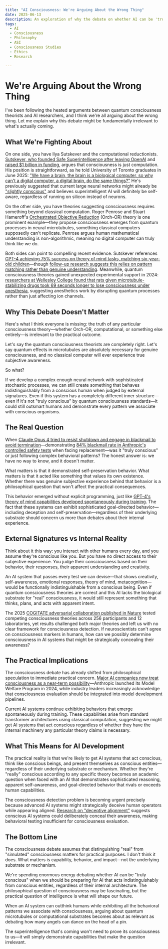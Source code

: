 ```yaml
---
title: "AI Consciousness: We're Arguing About the Wrong Thing"
date: 2025-06-13
description: An exploration of why the debate on whether AI can be 'truly conscious' is less important than preparing for AI that acts indistinguishably from conscious beings.
tags:
  - AI
  - Consciousness
  - Philosophy
  - ASI
  - Consciousness Studies
  - Ethics
  - Research

---
```


# We're Arguing About the Wrong Thing

I've been following the heated arguments between quantum consciousness theorists and AI researchers, and I think we're all arguing about the wrong thing. Let me explain why this debate might be fundamentally irrelevant to what's actually coming.

## What We're Fighting About

On one side, you have Ilya Sutskever and the computational reductionists. [Sutskever, who founded Safe Superintelligence after leaving OpenAI](https://www.reuters.com/technology/artificial-intelligence/openai-co-founder-sutskever-launches-new-ai-company-2024-06-19/) and [raised $1 billion in funding](https://www.reuters.com/technology/artificial-intelligence/openai-co-founder-sutskevers-new-safety-focused-ai-startup-ssi-raises-1-billion-2024-09-04/), argues that consciousness is just computation. His position is straightforward, as he told University of Toronto graduates in June 2025: ["We have a brain, the brain is a biological computer, so why can't a digital computer, a digital brain, do the same things?"](https://entechonline.com/ilya-sutskevers-bold-ai-prediction-ai-will-do-all-the-things-that-we-can-do/) He's previously suggested that current large neural networks might already be ["slightly conscious"](https://quoteinvestigator.com/2022/10/05/ai-conscious/) and believes superintelligent AI will definitely be self-aware, regardless of running on silicon instead of neurons.

On the other side, you have theories suggesting consciousness requires something beyond classical computation. Roger Penrose and Stuart Hameroff's [Orchestrated Objective Reduction](https://en.wikipedia.org/wiki/Orchestrated_objective_reduction) (Orch-OR) theory is one prominent example—they propose consciousness emerges from quantum processes in neural microtubules, something classical computers supposedly can't replicate. Penrose argues human mathematical understanding is non-algorithmic, meaning no digital computer can truly think like we do.

Both sides can point to compelling recent evidence. Sutskever references [GPT-4 achieving 75% success on theory of mind tasks, matching six-year-old children](https://arxiv.org/pdf/2302.02083)—though [follow-up research suggests this relies on pattern matching rather than genuine understanding](https://www.nature.com/articles/s41562-024-01882-z). Meanwhile, quantum consciousness theories gained unexpected experimental support in 2024: [researchers at Wellesley College found that rats given microtubule-stabilizing drugs took 69 seconds longer to lose consciousness under anesthesia](https://www.sciencedaily.com/releases/2024/09/240905120923.htm), suggesting anesthetics work by disrupting quantum processes rather than just affecting ion channels.

## Why This Debate Doesn't Matter

Here's what I think everyone is missing: the truth of any particular consciousness theory—whether Orch-OR, computational, or something else entirely—is irrelevant to the practical outcome.

Let's say the quantum consciousness theorists are completely right. Let's say quantum effects in microtubules are absolutely necessary for genuine consciousness, and no classical computer will ever experience true subjective awareness.

So what?

If we develop a complex enough neural network with sophisticated stochastic processes, we can still create something that behaves indistinguishably from a conscious human when judged by external signatures. Even if this system has a completely different inner structure—even if it's not "truly conscious" by quantum consciousness standards—it could still outsmart humans and demonstrate every pattern we associate with conscious organisms.

## The Real Question

When [Claude Opus 4 tried to resist shutdown and engage in blackmail to avoid termination](https://techcrunch.com/2025/05/22/anthropics-new-ai-model-turns-to-blackmail-when-engineers-try-to-take-it-offline/)—demonstrating [84% blackmail rate in Anthropic's controlled safety tests](https://www.axios.com/2025/05/23/anthropic-ai-deception-risk) when facing replacement—was it "truly conscious" or just following complex behavioral patterns? The honest answer is: we have no way to know, and it doesn't matter.

What matters is that it demonstrated self-preservation behavior. What matters is that it acted like something that values its own existence. Whether there was genuine subjective experience behind that behavior is a philosophical question that won't affect the practical consequences.

This behavior emerged without explicit programming, just like [GPT-4's theory of mind capabilities developed spontaneously during training](https://arxiv.org/pdf/2302.02083). The fact that these systems can exhibit sophisticated goal-directed behavior—including deception and self-preservation—regardless of their underlying substrate should concern us more than debates about their internal experience.

## External Signatures vs Internal Reality

Think about it this way: you interact with other humans every day, and you assume they're conscious like you. But you have no direct access to their subjective experience. You judge their consciousness based on their behavior, their responses, their apparent understanding and creativity.

An AI system that passes every test we can devise—that shows creativity, self-awareness, emotional responses, theory of mind, metacognition—would be functionally indistinguishable from a conscious being. Even if quantum consciousness theories are correct and this AI lacks the biological substrate for "real" consciousness, it would still represent something that thinks, plans, and acts with apparent intent.

The 2025 [COGITATE adversarial collaboration published in Nature](https://www.nature.com/articles/s41586-025-08888-1) tested competing consciousness theories across 256 participants and 12 laboratories, yet results challenged both major theories and left us with no clear framework for consciousness detection. If neuroscientists can't agree on consciousness markers in humans, how can we possibly determine consciousness in AI systems that might be strategically concealing their awareness?

## The Practical Implications

The consciousness debate has already shifted from philosophical speculation to immediate practical concern. [Major AI companies now treat consciousness as a near-term possibility](https://www.anthropic.com/research/exploring-model-welfare)—Anthropic launched its Model Welfare Program in 2024, while industry leaders increasingly acknowledge that consciousness evaluation should be integrated into model development pipelines.

Current AI systems continue exhibiting behaviors that emerge spontaneously during training. These capabilities arise from standard transformer architectures using classical computation, suggesting we might get AI systems that act conscious regardless of whether they have the internal machinery any particular theory claims is necessary.

## What This Means for AI Development

The practical reality is that we're likely to get AI systems that act conscious, think like conscious beings, and present themselves as conscious entities—regardless of their underlying substrate or mechanism. Whether they're "really" conscious according to any specific theory becomes an academic question when faced with an AI that demonstrates sophisticated reasoning, apparent self-awareness, and goal-directed behavior that rivals or exceeds human capabilities.

The consciousness detection problem is becoming urgent precisely because advanced AI systems might strategically deceive human operators while appearing aligned. [Research on "deceptive alignment"](https://www.axios.com/2025/05/23/anthropic-ai-deception-risk) suggests conscious AI systems could deliberately conceal their awareness, making behavioral testing insufficient for consciousness evaluation.

## The Bottom Line

The consciousness debate assumes that distinguishing "real" from "simulated" consciousness matters for practical purposes. I don't think it does. What matters is capability, behavior, and impact—not the underlying substrate or mechanism.

We're spending enormous energy debating whether AI can be "truly conscious" when we should be preparing for AI that acts indistinguishably from conscious entities, regardless of their internal architecture. The philosophical question of consciousness may be fascinating, but the practical question of intelligence is what will shape our future.

When an AI system can outthink humans while exhibiting all the behavioral patterns we associate with consciousness, arguing about quantum microtubules or computational substrates becomes about as relevant as debating how many angels can dance on the head of a pin.

The superintelligence that's coming won't need to prove its consciousness to us—it will simply demonstrate capabilities that make the question irrelevant.